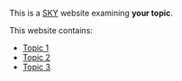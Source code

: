 

This is a [SKY](https://chabefer.github.io/SKY/index.html) website examining **your topic**.

This website contains:

* [Topic 1](name1.html)
* [Topic 2](name2.html)
* [Topic 3](name3.html)
